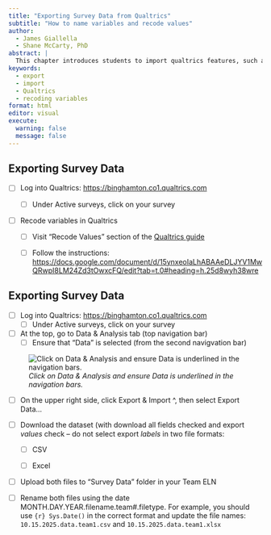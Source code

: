 ```yaml
---
title: "Exporting Survey Data from Qualtrics"
subtitle: "How to name variables and recode values"
author:
  - James Giallella
  - Shane McCarty, PhD
abstract: |
  This chapter introduces students to import qualtrics features, such as recoding values in qualtrics before exporting the dataset.
keywords:
  - export
  - import
  - Qualtrics
  - recoding variables
format: html
editor: visual
execute:
  warning: false
  message: false
---
```


## Exporting Survey Data

-   [ ] Log into Qualtrics: <https://binghamton.co1.qualtrics.com>

    -   [ ] Under Active surveys, click on your survey

-   [ ] Recode variables in Qualtrics

    -   [ ] Visit "Recode Values" section of the [Qualtrics guide](https://www.qualtrics.com/support/survey-platform/survey-module/question-options/recode-values/)

    -   [ ] Follow the instructions: <https://docs.google.com/document/d/15ynxeoIaLhABAAeDLJYV1MwQRwpI8LM24Zd3tOwxcFQ/edit?tab=t.0#heading=h.25d8wyh38wre>

## Exporting Survey Data

-   [ ] Log into Qualtrics: <https://binghamton.co1.qualtrics.com>
    -   [ ] Under Active surveys, click on your survey
-   [ ] At the top, go to Data & Analysis tab (top navigation bar)
    -   [ ] Ensure that "Data" is selected (from the second navigvation bar)

![*Click on Data & Analysis and ensure Data is underlined in the navigation bars.*](images/export-navbar.png)

-   [ ] On the upper right side, click Export & Import \^, then select Export Data...

-   [ ] Download the dataset (with download all fields checked and export *values* check – do not select export *labels* in two file formats:

    -   [ ] CSV

    -   [ ] Excel

-   [ ] Upload both files to "Survey Data" folder in your Team ELN

-   [ ] Rename both files using the date MONTH.DAY.YEAR.filename.team#.filetype. For example, you should use `{r} Sys.Date()` in the correct format and update the file names: `10.15.2025.data.team1.csv` and `10.15.2025.data.team1.xlsx`
